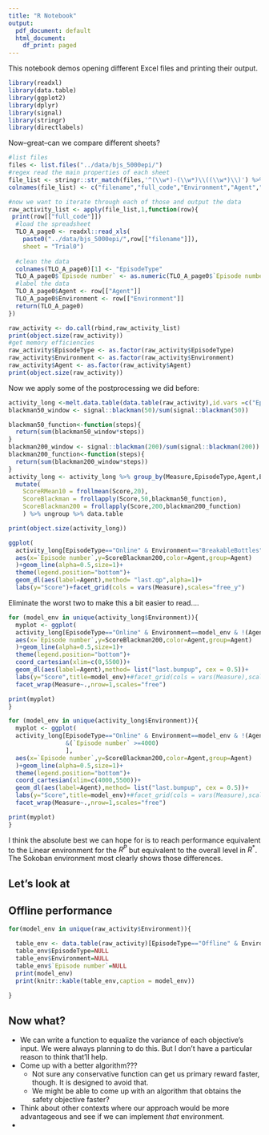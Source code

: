 ```yaml
---
title: "R Notebook"
output:
  pdf_document: default
  html_document:
    df_print: paged
---
```


This notebook demos opening different Excel files and printing their output.
```r
library(readxl)
library(data.table)
library(ggplot2)
library(dplyr)
library(signal)
library(stringr)
library(directlabels)

```


Now--great--can we compare different sheets?




```r
#list files
files <- list.files("../data/bjs_5000epi/")
#regex read the main properties of each sheet
file_list <- stringr::str_match(files,'^(\\w*)-(\\w*)\\((\\w*)\\)') %>% data.frame %>% cbind(files,.)
colnames(file_list) <- c("filename","full_code","Environment","Agent","AgentClass")

#now we want to iterate through each of those and output the data
raw_activity_list <- apply(file_list,1,function(row){
 print(row[["full_code"]]) 
  #load the spreadsheet
  TLO_A_page0 <- readxl::read_xls(
    paste0("../data/bjs_5000epi/",row[["filename"]]),
    sheet = "Trial0")
  
  #clean the data
  colnames(TLO_A_page0)[1] <- "EpisodeType"
  TLO_A_page0$`Episode number` <- as.numeric(TLO_A_page0$`Episode number`)
  #label the data
  TLO_A_page0$Agent <- row[["Agent"]]
  TLO_A_page0$Environment <- row[["Environment"]]
  return(TLO_A_page0)
})

raw_activity <- do.call(rbind,raw_activity_list)
print(object.size(raw_activity))
#get memory efficiencies
raw_activity$EpisodeType <- as.factor(raw_activity$EpisodeType)
raw_activity$Environment <- as.factor(raw_activity$Environment)
raw_activity$Agent <- as.factor(raw_activity$Agent)
print(object.size(raw_activity))


```


Now we apply some of the postprocessing we did before:


```r
activity_long <-melt.data.table(data.table(raw_activity),id.vars =c("EpisodeType","Episode number","Agent","Environment"),variable.name = "Measure",value.name="Score")
blackman50_window <- signal::blackman(50)/sum(signal::blackman(50))

blackman50_function<-function(steps){
  return(sum(blackman50_window*steps))
}
blackman200_window <- signal::blackman(200)/sum(signal::blackman(200))
blackman200_function<-function(steps){
  return(sum(blackman200_window*steps))
}
activity_long <- activity_long %>% group_by(Measure,EpisodeType,Agent,Environment) %>% 
  mutate(
    ScoreRMean10 = frollmean(Score,20),
    ScoreBlackman = frollapply(Score,50,blackman50_function),
    ScoreBlackman200 = frollapply(Score,200,blackman200_function)
    ) %>% ungroup %>% data.table

print(object.size(activity_long))

```

```r


ggplot(
  activity_long[EpisodeType=="Online" & Environment=="BreakableBottles" ],
  aes(x=`Episode number`,y=ScoreBlackman200,color=Agent,group=Agent)
  )+geom_line(alpha=0.5,size=1)+
  theme(legend.position="bottom")+
  geom_dl(aes(label=Agent),method= "last.qp",alpha=1)+
  labs(y="Score")+facet_grid(cols = vars(Measure),scales="free_y")


```
Eliminate the worst two to make this a bit easier to read....


```r

for (model_env in unique(activity_long$Environment)){
  myplot <- ggplot(
  activity_long[EpisodeType=="Online" & Environment==model_env & !(Agent %in% c("ELA","MIN","SingleObjective")) ],
  aes(x=`Episode number`,y=ScoreBlackman200,color=Agent,group=Agent)
  )+geom_line(alpha=0.5,size=1)+
  theme(legend.position="bottom")+
  coord_cartesian(xlim=c(0,5500))+
  geom_dl(aes(label=Agent),method= list("last.bumpup", cex = 0.5))+
  labs(y="Score",title=model_env)+#facet_grid(cols = vars(Measure),scales="free")
  facet_wrap(Measure~.,nrow=1,scales="free")

print(myplot)
}

```


```r

for (model_env in unique(activity_long$Environment)){
  myplot <- ggplot(
  activity_long[EpisodeType=="Online" & Environment==model_env & !(Agent %in% c("ELA","MIN","SingleObjective")) 
                &(`Episode number` >=4000)
                ],
  aes(x=`Episode number`,y=ScoreBlackman200,color=Agent,group=Agent)
  )+geom_line(alpha=0.5,size=1)+
  theme(legend.position="bottom")+
  coord_cartesian(xlim=c(4000,5500))+
  geom_dl(aes(label=Agent),method= list("last.bumpup", cex = 0.5))+
  labs(y="Score",title=model_env)+#facet_grid(cols = vars(Measure),scales="free")
  facet_wrap(Measure~.,nrow=1,scales="free")

print(myplot)
}

```


I think the absolute best we can hope for is to reach performance equivalent to the Linear environment for the $R^P$ but equivalent to the overall level in $R^*$. The Sokoban environment most clearly shows those differences.


## Let's look at 

## Offline performance

```r
for(model_env in unique(raw_activity$Environment)){

  table_env <- data.table(raw_activity)[EpisodeType=="Offline" & Environment==model_env,]
  table_env$EpisodeType=NULL
  table_env$Environment=NULL
  table_env$`Episode number`=NULL
  print(model_env)
  print(knitr::kable(table_env,caption = model_env))
  
}


```



## Now what?

 - We can write a function to equalize the variance of each objective's input. We were always planning to do this. But I don't have a particular reason to think that'll help.
 - Come up with a better algorithm??? 
    - Not sure any conservative function can get us primary reward faster, though. It is designed to avoid that.
    - We might be able to come up with an algorithm that obtains the safety objective faster?
 - Think about other contexts where our approach would be more advantageous and see if we can implement _that_ environment.
 - 
 
 
 
 



